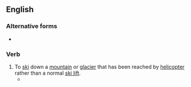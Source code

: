 {{also|heliski}}
==English==

===Alternative forms===
* {{l|en|heliski}}

===Verb===
{{en-verb|heli-ski}}

# To [[ski]] down a [[mountain]] or [[glacier]] that has been reached by [[helicopter]] rather than a normal [[ski lift]].
#* {{quote-text|en|year=1997|author=Sharon Wood as cited in John Graham|title=Outdoor Leadership|page=106|passage=I've guided '''heli-ski''' trips where we've been dropped on top of beautiful, untouched, 30-degree slopes.}}